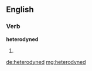 ==English==

===Verb===
'''heterodyned'''

# {{past of|[[heterodyne]]}}

[[de:heterodyned]]
[[mg:heterodyned]]